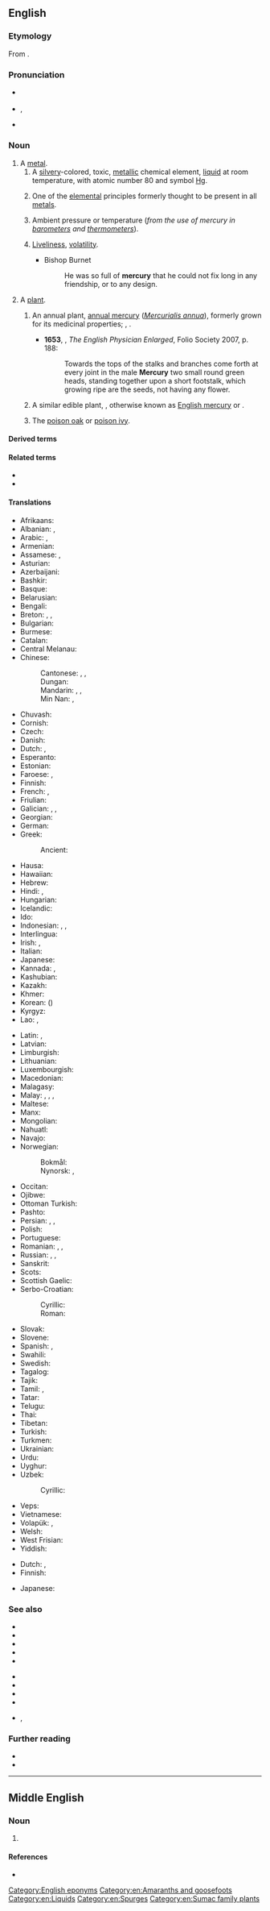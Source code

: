 {{also|Mercury}}
==English==
{{elements|en|Hg|gold|Au|thallium|Tl}}

===Etymology===
From {{m|en|Mercury}}.

===Pronunciation===
* {{a|UK}} {{IPA|en|/ˈməː.kjʊ.ɹi/}}
* {{a|US}} {{enPR|mûr'kūrē}}, {{IPA|en|/ˈmɝkjəɹi/}}
* {{audio|en|en-us-mercury.ogg|Audio (US)}}

===Noun===
{{wikipedia|Mercury (element)}}
{{en-noun|~|mercuries}}

# A [[metal]].
## A [[silvery]]-colored, toxic, [[metallic]] chemical element, [[liquid]] at room temperature, with atomic number 80 and symbol [[Hg]]. {{defdate|from 14th c.}}
##: {{synonyms|en|azoth|q1=in alchemy|hydrargyrum|q2=in medical and sometimes chemical use|quicksilver|q3=not in technical use}}
## {{lb|en|science|historical}} One of the [[elemental]] principles formerly thought to be present in all [[metal]]s. {{defdate|from 15th c.}}
## {{lb|en|with definite article}} Ambient pressure or temperature (''from the use of mercury in [[barometer]]s and [[thermometer]]s''). {{defdate|from 17th c.}}
##: {{ux|en|The '''mercury''' there has averaged 37.6°C, 2.3°C above the February norm.}}
## {{lb|en|obsolete}} [[liveliness|Liveliness]], [[volatility]]. {{defdate|17th-18th c.}}
##* {{rfdate|en|and other bibliographic particulars}} Bishop Burnet
##*: He was so full of '''mercury''' that he could not fix long in any friendship, or to any design.
# A [[plant#Noun|plant]].
## {{senseid|en|plant}} An annual plant, [[annual mercury]] (''[[Mercurialis annua]]''), formerly grown for its medicinal properties; {{vern|French mercury}}, {{vern|herb mercury}}. {{defdate|from 14th c.}}
##: {{synonyms|en|mercurial}}
##* '''1653''', {{w|Nicholas Culpeper}}, ''The English Physician Enlarged'', Folio Society 2007, p. 188:
##*: Towards the tops of the stalks and branches come forth at every joint in the male '''Mercury''' two small round green heads, standing together upon a short footstalk, which growing ripe are the seeds, not having any flower.
## A similar edible plant, {{taxlink|Chenopodium bonus-henricus|species|noshow=1|ver=160924}}, otherwise known as [[English mercury]] or {{vern|allgood}}. {{defdate|from 15th c.}}
## {{lb|en|US|regional}} The [[poison oak]] or [[poison ivy]]. {{defdate|from 18th c.}}

====Derived terms====
{{col3|en
|argental mercury
|cadmium mercury cell
|dichloromercury
|dimercury
|dimethylmercury
|eka-mercury
|ethylmercury
|fulminate of mercury
|mecuricals
|mercurate
|mercurial
|mercuriate
|mercuric
|mercurify
|mercurio-syphilis
|mercurochrome
|mercurous
|[[mercury arc]], [[mercury arc rectifier]], [[mercury arc valve]]
|[[mercury bichloride]], [[mercury dichloride]]
|mercury cadmium telluride
|mercury dichloride
|mercury fulminate
|mercury gilding
|mercury goosefoot
|mercury lamp
|mercury perchloride
|mercury poisoning
|mercury pool
|mercury protochloride
|mercury rust
|mercury selenide
|[[mercury sulfide]], [[mercury sulphide]]
|mercury switch
|mercury thermometer
|[[mercury vapor lamp]], [[mercury vapour lamp]]
|[[mercury vapor pump]], [[mercury vapour pump]]
|[[mercury vapor rectifier]], [[mercury vapour rectifier]]
|methylmercury
|red mercury
}}

====Related terms====
* {{l|en|mercaptan}}
* {{l|en|Mercury}}

====Translations====
{{trans-top|element}}
* Afrikaans: {{t+|af|kwik}}
* Albanian: {{t|sq|mërkur|m}}, {{t+|sq|zhivë|f}}
* Arabic: {{t|ar|زِئْبَق|m}}, {{t|ar|زَاؤُوق|m}}
* Armenian: {{t+|hy|սնդիկ}}
* Assamese: {{t|as|পাৰা}}, {{t|as|ৰহ}}
* Asturian: {{t|ast|mercuriu|m}}
* Azerbaijani: {{t+|az|civə}}
* Bashkir: {{t|ba|терегөмөш|sc=Cyrl}}
* Basque: {{t|eu|merkurioa}}
* Belarusian: {{t|be|ртуць|f}}
* Bengali: {{t|bn|পারদ}}
* Breton: {{t|br|merkur}}, {{t|br|bevargant}}, {{t|br|arc'hant-bev|m}}
* Bulgarian: {{t|bg|жива́к|m}}
* Burmese: {{t+|my|ပြဒါး|sc=Mymr}}
* Catalan: {{t+|ca|mercuri}}
* Central Melanau: {{t|mel|rasak}}
* Chinese:
*: Cantonese: {{t+|yue|汞|tr=hung6|sc=Hani}}, {{t|yue|水銀|sc=Hani}}, {{t|yue|水银|tr=seoi2 ngan4|sc=Hani}}
*: Dungan: {{t|dng|фийин}}
*: Mandarin: {{t+|cmn|汞|tr=gǒng|sc=Hani}}, {{t+|cmn|水銀|sc=Hani}}, {{t+|cmn|水银|tr=shuǐyín|sc=Hani}}
*: Min Nan: {{t+|nan|水銀|sc=Hani}}, {{t|nan|水银|tr=tsuí-gîn|sc=Hani}}
* Chuvash: {{t|cv|чӗркӗмӗл}}
* Cornish: {{t|kw|arhans}}
* Czech: {{t+|cs|rtuť|f}}
* Danish: {{t+|da|kviksølv|n}}
* Dutch: {{t+|nl|kwikzilver|n}}, {{t+|nl|kwik|n}}
* Esperanto: {{t+|eo|hidrargo}}
* Estonian: {{t+|et|elavhõbe}}
* Faroese: {{t|fo|kyksilvur|n}}, {{t|fo|kviksilvur|n}}
* Finnish: {{t+|fi|elohopea}}
* French: {{t+|fr|mercure|m}}, {{t+|fr|vif-argent|m}}
* Friulian: {{t|fur|mercuri}}
* Galician: {{t+|gl|mercurio|m}}, {{t|gl|hidrarxirio|m}}, {{t+|gl|azougue|m}}
* Georgian: {{t|ka|ვერცხლისწყალი|sc=Geor}}
* German: {{t+|de|Quecksilber|n}}
* Greek: {{t+|el|υδράργυρος|m}}
*: Ancient: {{t|grc|ὑδράργυρος|f}}
* Hausa: {{t+|ha|zaiba}}
* Hawaiian: {{t|haw|waikālā}}
* Hebrew: {{t+|he|כַּסְפִּית|f|tr=kaspit}}
* Hindi: {{t+|hi|पारा|m}}, {{t+|hi|पारद|m}}
* Hungarian: {{t+|hu|higany}}
* Icelandic: {{t+|is|kvikasilfur}}
* Ido: {{t+|io|merkurio}}
* Indonesian: {{t|id|merkurius}}, {{t+|id|raksa}}, {{t+|id|merkuri}}
* Interlingua: {{t|ia|mercurio}}
* Irish: {{t+|ga|mearcair}}, {{t|ga|airgead beo}}
* Italian: {{t+|it|mercurio|m}}
* Japanese: {{t+|ja|水銀|tr=すいぎん, suigin|sc=Jpan}}
* Kannada: {{t+|kn|ಪಾರಜ|sc=Knda}}, {{t+|kn|ಪಾದರಸ|sc=Knda}}
* Kashubian: {{t|csb|tãź}}
* Kazakh: {{t+|kk|сынап|sc=Cyrl}}
* Khmer: {{t+|km|បារត}}
* Korean: {{t+|ko|수은}} ({{t+|ko|水銀}})
* Kyrgyz: {{t+|ky|сымап|sc=Cyrl}}
* Lao: {{t|lo|ບາຫຼອດ}}, {{t|lo|ບາ}}
{{trans-mid}}
* Latin: {{t+|la|hydrargyrum|n}}, {{t|la|[[argentum]] [[vivum]]|n}}
* Latvian: {{t|lv|dzīvsudrabs|m}}
* Limburgish: {{t+|li|kwèk}}
* Lithuanian: {{t+|lt|gyvsidabris|m}}
* Luxembourgish: {{t|lb|Quecksëlwer}}
* Macedonian: {{t|mk|жива|f}}
* Malagasy: {{t+|mg|volavelona}}
* Malay: {{t|ms|merkuri}}, {{t|ms|raksa}}, {{t|ms|perak cergas}}, {{t|ms|hidrargirum}}
* Maltese: {{t|mt|merkurju|m}}
* Manx: {{t|gv|mercur}}
* Mongolian: {{t|mn|мөнгөн ус}}
* Nahuatl: {{t|nah|atepoztli}}
* Navajo: {{t|nv|béésh tózháanii}}
* Norwegian:
*: Bokmål: {{t|nb|kvikksølv|n}}
*: Nynorsk: {{t+|nn|kvikksølv|n}}, {{t+|nn|kvikksylv|n}}
* Occitan: {{t|oc|mercuri|m}}
* Ojibwe: {{t|oj|zhooniyaawaaboo}}
* Ottoman Turkish: {{t|ota|سیماب|tr=sîmâb|sc=ota-Arab}}
* Pashto: {{t+|ps|پاره|tr=рārá}}
* Persian: {{t+|fa|جیوه|tr=jive|sc=fa-Arab}}, {{t+|fa|ژیوه|tr=žive|sc=fa-Arab}}, {{t+|fa|سیماب|tr=simâb}}
* Polish: {{t+|pl|rtęć|f}}
* Portuguese: {{t+|pt|mercúrio|m}}
* Romanian: {{t+|ro|mercur|n}}, {{t+|ro|hidrargir|n}}, {{t|ro|argint viu}}
* Russian: {{t+|ru|ртуть|f}}, {{t|ru|гидра́ргирум|m}}, {{t+|ru|мерку́рий|m}} {{qualifier|dated}}
* Sanskrit: {{t+|sa|पारद|m}}
* Scots: {{t|sco|mercur}}
* Scottish Gaelic: {{t|gd|airgead-beò|m}}
* Serbo-Croatian:
*: Cyrillic: {{t|sh|жи̏ва|f|sc=Cyrl}}
*: Roman: {{t+|sh|žȉva|f}}
* Slovak: {{t+|sk|ortuť|f}}
* Slovene: {{t+|sl|živo srebro|n}}
* Spanish: {{t+|es|mercurio|m}}, {{t+|es|azogue|m}}
* Swahili: {{t|sw|zebaki}}
* Swedish: {{t+|sv|kvicksilver|n}}
* Tagalog: {{t|tl|asoge}}
* Tajik: {{t|tg|симоб|sc=Cyrl}}
* Tamil: {{t+|ta|பாதரசம்|sc=Taml}}, {{t+|ta|தனிமம்|sc=Taml}}
* Tatar: {{t+|tt|терекөмеш}}
* Telugu: {{t+|te|పాదరసము}}
* Thai: {{t+|th|ปรอท}}
* Tibetan: {{t|bo|མེར་ཁུ་རི}}
* Turkish: {{t+|tr|cıva}}
* Turkmen: {{t|tk|simap}}
* Ukrainian: {{t|uk|ртуть|f|sc=Cyrl}}
* Urdu: {{t|ur|پارہ|m|tr=pāra|sc=ur-Arab}}
* Uyghur: {{t|ug|سىماب}}
* Uzbek: {{t+|uz|simob}}
*: Cyrillic: {{t|uz|симоб|sc=Cyrl}}
* Veps: {{t|vep|artut'}}
* Vietnamese: {{t+|vi|thuỷ ngân}}
* Volapük: {{t+|vo|hidrargin}}, {{qualifier|synonym}} {{t+|vo|märkurin}}
* Welsh: {{t+|cy|mercwri}}
* West Frisian: {{t|fy|kwik|n}}
* Yiddish: {{t|yi|קוועקזילבער|n|sc=Hebr}}
{{trans-bottom}}

{{trans-top|ambient temperature}}
* Dutch: {{t+|nl|thermometer}}, {{t|nl|het kwik}}
* Finnish: {{t+|fi|elohopea}}
{{trans-mid}}
* Japanese: {{t+|ja|気温|tr=きおん, kion|sc=Jpan}}
{{trans-bottom}}

===See also===
{{top2}}
* {{l|en|blue mass}}
* {{l|en|calomel}}
* {{l|en|cinnabar}}
* {{l|en|cinnabarite}}
* {{l|en|corderoite}}
{{mid2}}
* {{l|en|corrosive sublimate}}
* {{l|en|Good King Henry}}<!-- the plant ''mercury''-->
* {{l|en|livingstonite}}
* {{l|en|sublimate}}
* {{l|en|thimerosal}}, {{l|en|thiomersal}}
{{bottom}}

===Further reading===
* {{R:WebMineral}}
* {{R:mindat}}

[[Category:English eponyms]]
[[Category:en:Amaranths and goosefoots]]

[[Category:en:Liquids]]
[[Category:en:Spurges]]
[[Category:en:Sumac family plants]]

----

==Middle English==

===Noun===
{{head|enm|noun}}

# {{alt form|enm|mercurie}}

====References====
* {{R:MED Online|entry= Mercuri(e (n.) |id=MED27418 |accessdate=13 June 2018}}